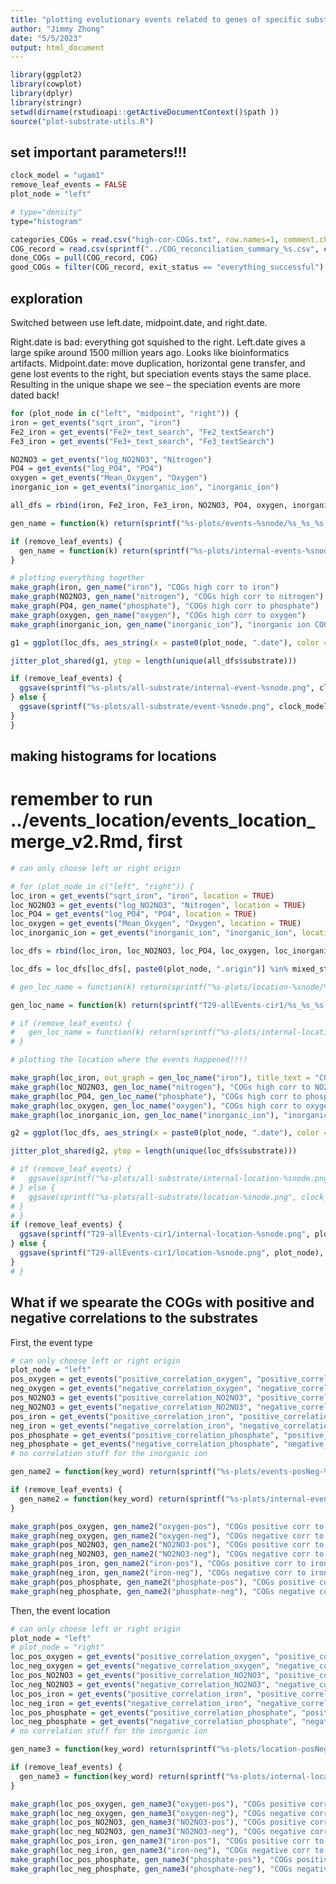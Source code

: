 ```yaml
---
title: "plotting evolutionary events related to genes of specific substrates"
author: "Jimmy Zhong"
date: "5/5/2023"
output: html_document
---
```


```r
library(ggplot2)
library(cowplot)
library(dplyr)
library(stringr)
setwd(dirname(rstudioapi::getActiveDocumentContext()$path ))
source("plot-substrate-utils.R")
```

## set important parameters!!!
```r
clock_model = "ugam1"
remove_leaf_events = FALSE
plot_node = "left"

# type="density"
type="histogram"

categories_COGs = read.csv("high-cor-COGs.txt", row.names=1, comment.char="#")
COG_record = read.csv(sprintf("../COG_reconciliation_summary_%s.csv", clock_model))
done_COGs = pull(COG_record, COG)
good_COGs = filter(COG_record, exit_status == "everything_successful") %>% pull(COG)
```

## exploration
Switched between use left.date, midpoint.date, and right.date.

Right.date is bad: everything got squished to the right.
Left.date gives a large spike around 1500 million years ago. Looks like bioinformatics artifacts.
Midpoint.date: move duplication, horizontal gene transfer, and gene lost events to the right, but speciation events stays the same place. Resulting in the unique shape we see -- the speciation events are more dated back!

```r
for (plot_node in c("left", "midpoint", "right")) {
iron = get_events("sqrt_iron", "iron")
Fe2_iron = get_events("Fe2+_text_search", "Fe2_textSearch")
Fe3_iron = get_events("Fe3+_text_search", "Fe3_textSearch")

NO2NO3 = get_events("log_NO2NO3", "Nitrogen")
PO4 = get_events("log_PO4", "PO4")
oxygen = get_events("Mean_Oxygen", "Oxygen")
inorganic_ion = get_events("inorganic_ion", "inorganic_ion")

all_dfs = rbind(iron, Fe2_iron, Fe3_iron, NO2NO3, PO4, oxygen, inorganic_ion)

gen_name = function(k) return(sprintf("%s-plots/events-%snode/%s_%s_%s.png", clock_model, plot_node, plot_node, k, type))

if (remove_leaf_events) {
  gen_name = function(k) return(sprintf("%s-plots/internal-events-%snode/internal_%s_%s_%s.png", clock_model, plot_node, plot_node, k, type))
}

# plotting everything together
make_graph(iron, gen_name("iron"), "COGs high corr to iron")
make_graph(NO2NO3, gen_name("nitrogen"), "COGs high corr to nitrogen")
make_graph(PO4, gen_name("phosphate"), "COGs high corr to phosphate")
make_graph(oxygen, gen_name("oxygen"), "COGs high corr to oxygen")
make_graph(inorganic_ion, gen_name("inorganic_ion"), "inorganic ion COGs")

g1 = ggplot(loc_dfs, aes_string(x = paste0(plot_node, ".date"), color = "event", y = "substrate", group = "substrate")) + scale_color_manual(values = event_color_scale)

jitter_plot_shared(g1, ytop = length(unique(all_dfs$substrate)))

if (remove_leaf_events) {
  ggsave(sprintf("%s-plots/all-substrate/internal-event-%snode.png", clock_model, plot_node), width = 10, height = 5)
} else {
  ggsave(sprintf("%s-plots/all-substrate/event-%snode.png", clock_model, plot_node), width = 10, height = 5)
}
}
```

## making histograms for locations

# remember to run ../events_location/events_location_merge_v2.Rmd, first

```r
# can only choose left or right origin

# for (plot_node in c("left", "right")) {
loc_iron = get_events("sqrt_iron", "iron", location = TRUE)
loc_NO2NO3 = get_events("log_NO2NO3", "Nitrogen", location = TRUE)
loc_PO4 = get_events("log_PO4", "PO4", location = TRUE)
loc_oxygen = get_events("Mean_Oxygen", "Oxygen", location = TRUE)
loc_inorganic_ion = get_events("inorganic_ion", "inorganic_ion", location = TRUE)

loc_dfs = rbind(loc_iron, loc_NO2NO3, loc_PO4, loc_oxygen, loc_inorganic_ion, get_events("Fe2+_text_search", "Fe2_textSearch", location = TRUE), get_events("Fe3+_text_search", "Fe3_textSearch", location = TRUE))

loc_dfs = loc_dfs[loc_dfs[, paste0(plot_node, ".origin")] %in% mixed_states, ]

# gen_loc_name = function(k) return(sprintf("%s-plots/location-%snode/%s_%s_%s.png", clock_model, plot_node, plot_node, k, type))

gen_loc_name = function(k) return(sprintf("T29-allEvents-cir1/%s_%s_%s.png", plot_node, k, type))

# if (remove_leaf_events) {
#   gen_loc_name = function(k) return(sprintf("%s-plots/internal-location-%snode/internal_%s_%s_%s.png", clock_model, plot_node, plot_node, k, type))
# }

# plotting the location where the events happened!!!!

make_graph(loc_iron, out_graph = gen_loc_name("iron"), title_text = "COGs high corr to iron", location = TRUE)
make_graph(loc_NO2NO3, gen_loc_name("nitrogen"), "COGs high corr to NO2NO3", location = TRUE)
make_graph(loc_PO4, gen_loc_name("phosphate"), "COGs high corr to phosphate", location = TRUE)
make_graph(loc_oxygen, gen_loc_name("oxygen"), "COGs high corr to oxygen", location = TRUE)
make_graph(loc_inorganic_ion, gen_loc_name("inorganic_ion"), "inorganic ion COGs", location = TRUE)

g2 = ggplot(loc_dfs, aes_string(x = paste0(plot_node, ".date"), color = paste0(plot_node, ".origin"), y = "substrate", group = "substrate")) + scale_color_manual(values = mixed_color_scale)

jitter_plot_shared(g2, ytop = length(unique(loc_dfs$substrate)))

# if (remove_leaf_events) {
#   ggsave(sprintf("%s-plots/all-substrate/internal-location-%snode.png", clock_model, plot_node), width = 10, height = 5)
# } else {
#   ggsave(sprintf("%s-plots/all-substrate/location-%snode.png", clock_model, plot_node), width = 10, height = 5)
# }
# }
if (remove_leaf_events) {
  ggsave(sprintf("T29-allEvents-cir1/internal-location-%snode.png", plot_node), width = 10, height = 5)
} else {
  ggsave(sprintf("T29-allEvents-cir1/location-%snode.png", plot_node), width = 10, height = 5)
}
# }
```

## What if we spearate the COGs with positive and negative correlations to the substrates

First, the event type
```r
# can only choose left or right origin
plot_node = "left"
pos_oxygen = get_events("positive_correlation_oxygen", "positive_correlation_oxygen")
neg_oxygen = get_events("negative_correlation_oxygen", "negative_correlation_oxygen")
pos_NO2NO3 = get_events("positive_correlation_NO2NO3", "positive_correlation_NO2NO3")
neg_NO2NO3 = get_events("negative_correlation_NO2NO3", "negative_correlation_NO2NO3")
pos_iron = get_events("positive_correlation_iron", "positive_correlation_iron")
neg_iron = get_events("negative_correlation_iron", "negative_correlation_iron")
pos_phosphate = get_events("positive_correlation_phosphate", "positive_correlation_phosphate")
neg_phosphate = get_events("negative_correlation_phosphate", "negative_correlation_phosphate")
# no correlation stuff for the inorganic ion

gen_name2 = function(key_word) return(sprintf("%s-plots/events-posNeg-%snode/location-%s-%s.png", clock_model, plot_node, key_word, type))

if (remove_leaf_events) {
  gen_name2 = function(key_word) return(sprintf("%s-plots/internal-events-posNeg-%snode/internal-location-%s-%s.png", clock_model, plot_node, key_word, type))
}

make_graph(pos_oxygen, gen_name2("oxygen-pos"), "COGs positive corr to oxygen")
make_graph(neg_oxygen, gen_name2("oxygen-neg"), "COGs negative corr to oxygen")
make_graph(pos_NO2NO3, gen_name2("NO2NO3-pos"), "COGs positive corr to NO2NO3")
make_graph(neg_NO2NO3, gen_name2("NO2NO3-neg"), "COGs negative corr to NO2NO3")
make_graph(pos_iron, gen_name2("iron-pos"), "COGs positive corr to iron")
make_graph(neg_iron, gen_name2("iron-neg"), "COGs negative corr to iron")
make_graph(pos_phosphate, gen_name2("phosphate-pos"), "COGs positive corr to phosphate")
make_graph(neg_phosphate, gen_name2("phosphate-neg"), "COGs negative corr to phosphate")
```

Then, the event location
```r
# can only choose left or right origin
plot_node = "left"
# plot_node = "right"
loc_pos_oxygen = get_events("positive_correlation_oxygen", "positive_correlation_oxygen", location = TRUE)
loc_neg_oxygen = get_events("negative_correlation_oxygen", "negative_correlation_oxygen", location = TRUE)
loc_pos_NO2NO3 = get_events("positive_correlation_NO2NO3", "positive_correlation_NO2NO3", location = TRUE)
loc_neg_NO2NO3 = get_events("negative_correlation_NO2NO3", "negative_correlation_NO2NO3", location = TRUE)
loc_pos_iron = get_events("positive_correlation_iron", "positive_correlation_iron", location = TRUE)
loc_neg_iron = get_events("negative_correlation_iron", "negative_correlation_iron", location = TRUE)
loc_pos_phosphate = get_events("positive_correlation_phosphate", "positive_correlation_phosphate", location = TRUE)
loc_neg_phosphate = get_events("negative_correlation_phosphate", "negative_correlation_phosphate", location = TRUE)
# no correlation stuff for the inorganic ion

gen_name3 = function(key_word) return(sprintf("%s-plots/location-posNeg-%snode/location-%s-%s.png", clock_model, plot_node, key_word, type))

if (remove_leaf_events) {
  gen_name3 = function(key_word) return(sprintf("%s-plots/internal-location-posNeg-%snode/internal-location-%s-%s.png", clock_model, plot_node, key_word, type))
}

make_graph(loc_pos_oxygen, gen_name3("oxygen-pos"), "COGs positive corr to oxygen", location = TRUE)
make_graph(loc_neg_oxygen, gen_name3("oxygen-neg"), "COGs negative corr to oxygen", location = TRUE)
make_graph(loc_pos_NO2NO3, gen_name3("NO2NO3-pos"), "COGs positive corr to NO2NO3", location = TRUE)
make_graph(loc_neg_NO2NO3, gen_name3("NO2NO3-neg"), "COGs negative corr to NO2NO3", location = TRUE)
make_graph(loc_pos_iron, gen_name3("iron-pos"), "COGs positive corr to iron", location = TRUE)
make_graph(loc_neg_iron, gen_name3("iron-neg"), "COGs negative corr to iron", location = TRUE)
make_graph(loc_pos_phosphate, gen_name3("phosphate-pos"), "COGs positive corr to phosphate", location = TRUE)
make_graph(loc_neg_phosphate, gen_name3("phosphate-neg"), "COGs negative corr to phosphate", location = TRUE)
```